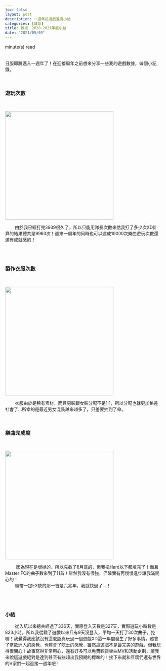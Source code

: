 ```yaml
---
toc: false
layout: post
description: 一週年前遊戲進度小結
categories: [雜談]
title: 雜談：2020-2021年度小結
date: "2021/09/09"
---
```

<script type="module" src="main.js"></script>
<span id="reading-tag"><span id="time"></span> minute(s) read</span>
<br><br><br>
日服即將邁入一週年了！在迎接周年之前想來分享一些我的遊戲數據，做個小記錄。

<br>

### 遊玩次數
<br>

<img src="https://lh3.googleusercontent.com/-ykeFPz-r5VM/YTmiNHX-CAI/AAAAAAAAZHQ/fO8Zro_x9EoQGgmbmCwOwlsVJsRU71m0QCLcBGAsYHQ/w320-h235/image.png" width="350" style="display: block;margin-left: auto;margin-left: auto;margin-right: auto;">

&nbsp;&nbsp;&nbsp;&nbsp;&nbsp;&nbsp;&nbsp;&nbsp;由於我已經打完3939很久了，所以只能用隊長次數來估我打了多少次XD計算的結果總共是9963次！迎來一周年的同時也可以達成10000次樂曲遊玩次數還滿有成就感的！


<br><br>

### 製作衣服次數
<br>

<img src="https://lh3.googleusercontent.com/-Py_2DfNnO5s/YTmmMzMCdXI/AAAAAAAAZHY/6hXWeLBGrgEsL9sG152RqQfEJdKgIIqhQCLcBGAsYHQ/image.png" width="350"  style="display: block;margin-left: auto;margin-left: auto;margin-right: auto;">

&nbsp;&nbsp;&nbsp;&nbsp;&nbsp;&nbsp;&nbsp;&nbsp;衣服由於是稀有素材，而且男裝跟女裝分配不是1:1，所以分配也就更加格差社會了...所幸的是最近男女混裝越來越多了，只差要抽到了😅。

<br>

### 樂曲完成度
<br>


<img src="https://lh3.googleusercontent.com/-Fo4VddgDynM/YTmo0bjvNkI/AAAAAAAAZHg/WrIu37wi2REZlxEwXNafMO5Bi_YEo7EjQCLcBGAsYHQ/image.png" width="350"  style="display: block;margin-left: auto;margin-left: auto;margin-right: auto;">


&nbsp;&nbsp;&nbsp;&nbsp;&nbsp;&nbsp;&nbsp;&nbsp; 因為現在是壞掉的，所以先截了8月底的，但我把Hard以下都填完了！而且Master FC的曲子數來到了11首！雖然我沒有很強，但確實有再慢慢進步讓我滿開心的！  
&nbsp;&nbsp;&nbsp;&nbsp;&nbsp;&nbsp;&nbsp;&nbsp;順帶一提EX缺的那一首是六兆年，我就快過了...！
  

<br><br>

### 小結

&nbsp;&nbsp;&nbsp;&nbsp;&nbsp;&nbsp;&nbsp;&nbsp;從入坑以來總共經過了336天，實際登入天數是327天，實際遊玩小時數是823小時。所以我從載了遊戲以來只有9天沒登入，平均一天打了30次曲子，挖喔！我覺得我應該沒有這麼認真玩過一個遊戲XD這一年間發生了好多事情，體會了當歐洲人的感覺，也體會了吃土的感覺，雖然這遊戲不是最完美的遊戲，但我玩得很開心！故事寫得非常用心，還有好多可以免費觀賞樂曲MV和活動企劃，讓我來說這遊戲絕對是達到甚至有些超出我預期的標準的！接下來就和豆腐們還有世界的V家們一起迎接一週年吧！